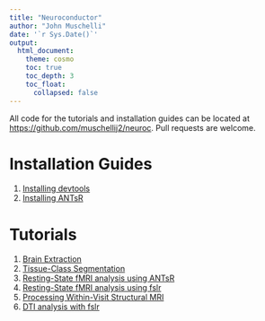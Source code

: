 ```yaml
---
title: "Neuroconductor"
author: "John Muschelli"
date: '`r Sys.Date()`'
output: 
  html_document:
    theme: cosmo
    toc: true
    toc_depth: 3
    toc_float:
      collapsed: false
---
```


All code for the tutorials and installation guides can be located at [https://github.com/muschellij2/neuroc](https://github.com/muschellij2/neuroc).  Pull requests are welcome.  

# Installation Guides

1. [Installing devtools](installing_devtools/index.html)
2. [Installing ANTsR](installing_ANTsR/index.html)

# Tutorials

1. [Brain Extraction](brain_extraction/index.html)
2. [Tissue-Class Segmentation](tissue_class_segmentation/index.html)
3. [Resting-State fMRI analysis using ANTsR](fmri_analysis_ANTsR/index.html)
4. [Resting-State fMRI analysis using fslr](fmri_analysis_ANTsR/index.html)
5. [Processing Within-Visit Structural MRI](preprocess_mri_within/index.html)
6. [DTI analysis with fslr](DTI_analysis_fslr/index.html)


